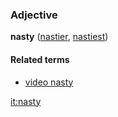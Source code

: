 ===Adjective===
'''nasty''' ([[nastier]], [[nastiest]])

====Related terms====
*[[video nasty]]

[[it:nasty]]